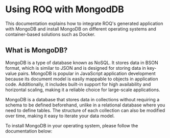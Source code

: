 
# Using ROQ with MongodDB

This documentation explains how to integrate ROQ's generated application with MongoDB and install MongoDB on different operating systems and container-based solutions such as Docker.

## What is MongoDB?

MongoDB is a type of database known as NoSQL. It stores data in BSON format, which is similar to JSON and is designed for storing data in key-value pairs. MongoDB is popular in JavaScript application development because its document model is easily mappable to objects in application code. Additionally, it includes built-in support for high availability and horizontal scaling, making it a reliable choice for large-scale applications.

MongoDB is a database that stores data in collections without requiring a schema to be defined beforehand, unlike in a relational database where you need to define tables. The structure of each collection can also be modified over time, making it easy to iterate your data model.

To install MongoDB in your operating system, please follow the documentation below:


